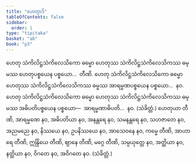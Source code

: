 ```yaml
---
title: "ဟေတွာဒိ"
tableOfContents: false
sidebar:
  order: 1
type: "tipitaka"
basket: "ab"
book: "p3"
---
```



<DynamicBreadcrumb />

<Division number="190" book="p3" e="ch" v="39" p="234">

<Paragraph number="349" book="p3">
ဟေတု သံကိလိဋ္ဌသံကိလေသိကော ဓမ္မော ဟေတုဿ သံကိလိဋ္ဌသံကိလေသိကဿ ဓမ္မဿ ဟေတုပစ္စယေန ပစ္စယော…  တီဏိ.
</Paragraph>

<Paragraph number="350" book="p3">
ဟေတု သံကိလိဋ္ဌသံကိလေသိကော ဓမ္မော ဟေတုဿ သံကိလိဋ္ဌသံကိလေသိကဿ ဓမ္မဿ အာရမ္မဏပစ္စယေန ပစ္စယော…  နဝ.
</Paragraph>

<Paragraph number="351" book="p3">
ဟေတု သံကိလိဋ္ဌသံကိလေသိကော ဓမ္မော ဟေတုဿ သံကိလိဋ္ဌသံကိလေသိကဿ ဓမ္မဿ အဓိပတိပစ္စယေန ပစ္စယော—  အာရမ္မဏာဓိပတိ…  နဝ. (သံခိတ္တံ.)
</Paragraph>

</Division>
<Division number="191" book="p3" e="ch" v="39" p="235">

<Paragraph number="352" book="p3">
ဟေတုယာ တီဏိ, အာရမ္မဏေ နဝ, အဓိပတိယာ နဝ, အနန္တရေ နဝ, သမနန္တရေ နဝ, သဟဇာတေ နဝ, အညမညေ နဝ, နိဿယေ နဝ, ဥပနိဿယေ နဝ, အာသေဝနေ နဝ, ကမ္မေ တီဏိ, အာဟာရေ တီဏိ, ဣန္ဒြိယေ တီဏိ, ဈာနေ တီဏိ, မဂ္ဂေ တီဏိ, သမ္ပယုတ္တေ နဝ, အတ္ထိယာ နဝ, နတ္ထိယာ နဝ, ဝိဂတေ နဝ, အဝိဂတေ နဝ. (သံခိတ္တံ.)
</Paragraph>
</Division>